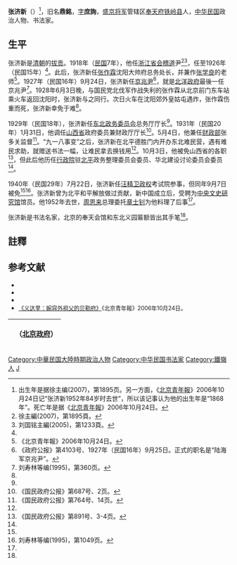 '''张济新'''（{{bd|1874年||1952年|}}）<ref>出生年是据徐主编(2007)，第1895页。另一方面，《[[北京青年報|北京青年報]]》2006年10月24日记“张济新1952年84岁时去世”，所以该记事认为他的出生年是“1868年”。死亡年是据《[[北京青年報|北京青年報]]》2006年10月24日。</ref>，旧名'''鼎銘'''，[[表字|字]]'''庶詢'''，[[盛京将军|盛京将军]]管辖区[[奉天府|奉天府]][[铁岭县|铁岭县]]人，[[中华民国|中华民国]]政治人物、书法家。

==生平==
张济新是[[清朝|清朝]]的[[拔贡|拔贡]]。1918年（[[民国纪元|民国]]7年），他任[[浙江省_(中华民国)|浙江省]][[会稽道|会稽道]]尹<ref name=Xu>徐主編(2007)，第1895頁。</ref><ref name=LiuG>刘国铭主編(2005)，第1233頁。</ref>，任至1926年（民国15年）<ref name=Xu/>。此后，张济新任[[张作霖|张作霖]]沈阳大帅府总务处长，并兼作[[张学良|张学良]]的老师<ref name=Bei>《北京青年報》2006年10月24日。</ref>。1927年（民国16年）9月24日，张济新任[[京兆尹|京兆尹]]<ref>《政府公报》第4103号、1927年（民国16年）9月25日。正式的职名是“陆海军京兆尹”。</ref>，就是[[北洋政府|北洋政府]]最後一任京兆尹<ref>刘寿林等编(1995)，第360页。</ref>。1928年6月3日晚，与国民党北伐军作战失利的张作霖从北京前门东车站乘火车返回沈阳时，张济新与之同行。次日火车在沈阳郊外皇姑屯遇炸，张作霖伤重而死，张济新幸免于难<ref name=Bei/>。

1929年（民国18年），张济新任[[东北政务委员会|东北政务委员会]]总务厅厅长<ref name=Xu/>。1931年（民国20年）1月31日，他调任[[山西省_(中华民国)|山西省]]政府委员兼财政厅厅长<ref>《国民政府公报》第687号、2页。</ref>。5月4日，他兼任[[中华民国财政部|财政部]]张多关监督<ref>《国民政府公报》第764号、14页。</ref>。“九一八事变”之后，张济新在北平德胜门内开办东北难民营，遇有难民求助，就赠送书法一幅，让难民拿去换钱用<ref name=Bei/>。10月3日，他被免山西省的各职<ref>《国民政府公报》第891号、3-4页。</ref>，但此后他历任[[中华民国行政院|行政院]]驻[[北京市|北平]]政务整理委员会委员、华北建设讨论委员会委员<ref name=Xu/>。

1940年（民国29年）7月22日，张济新任[[汪精卫政权|汪精卫政权]]考试院参事，但同年9月7日被免<ref name=LiuG/><ref>刘寿林等编(1995)，第1049页。</ref>。张济新曾为北平和平解放做过贡献，新中国成立后，受聘为[[中央文史研究馆|中央文史研究馆]]馆员。他1952年去世，[[周恩来|周恩来]]总理委托[[章士钊|章士钊]]为他料理了后事<ref name=Bei/>。

张济新是书法名家，北京的奉天会馆和东北义园匾额皆出其手笔<ref name=Bei/>。

== 註釋 ==
{{reflist}}

== 参考文献 ==
* <span style="font-size:90%;">{{Cite book<!--|Zh-->|author = 徐友春主编|title = 民国人物大辞典 增订版|year = 2007|publisher = 河北人民出版社|isbn = 978-7-202-03014-1}}</span>
* <span style="font-size:90%;">{{Cite book<!--|Zh-->|author = 刘国铭主編|title = 中国国民党百年人物全书|year = 2005|publisher = 团结出版社|isbn = 7-80214-039-0}}</span>
* <span style="font-size:90%;">{{Cite book<!--|Zh-->|author = 刘寿林等编|title = 民国职官年表|year = 1995|publisher = 中华书局|isbn = 7-101-01320-1}}</span>
* <span style="font-size:90%;">[http://bjyouth.ynet.com/3.1/0506/22/1010593.html 《义达里：婉容外祖父的贝勒府》]{{dead link|date=2017年12月 |bot=InternetArchiveBot |fix-attempted=yes }}《北京青年報》2006年10月24日。</span>

{| class="wikitable" style="margin:0 auto"
|- 
!　{{CHN1912}}（[[中华民国北京政府|北京政府]]）
{{先代次代|[[京兆尹|京兆尹]]|<small>1927年9月 - 1928年6月</small>|[[李垣_(1879年)|李垣]]|（廢止）}}
|}

{{北京市市長|京兆}}
{{DEFAULTSORT:Zhang張}}
[[Category:中華民国大陸時期政治人物|Category:中華民国大陸時期政治人物]]
[[Category:中华民国书法家|Category:中华民国书法家]]
[[Category:鐵嶺人|Category:鐵嶺人]]
[[Category:張姓|J]]